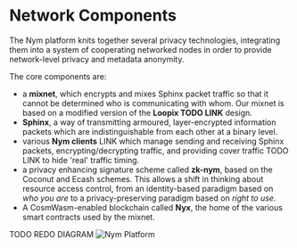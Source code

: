 # Network Components

The Nym platform knits together several privacy technologies, integrating them into a system of cooperating networked nodes in order to provide network-level privacy and metadata anonymity.

The core components are:
* a **mixnet**, which encrypts and mixes Sphinx packet traffic so that it cannot be determined who is communicating with whom. Our mixnet is based on a modified version of the **Loopix TODO LINK** design.
* **Sphinx**, a way of transmitting armoured, layer-encrypted information packets which are indistinguishable from each other at a binary level.
* various **Nym clients** LINK which manage sending and receiving Sphinx packets, encrypting/decrypting traffic, and providing cover traffic TODO LINK to hide 'real' traffic timing.
* a privacy enhancing signature scheme called **zk-nym**, based on the Coconut and Ecash schemes. This allows a shift in thinking about resource access control, from an identity-based paradigm based on _who you are_ to a privacy-preserving paradigm based on _right to use_.
* A CosmWasm-enabled blockchain called **Nyx**, the home of the various smart contracts used by the mixnet.

TODO REDO DIAGRAM
![Nym Platform](./images/nym-platform-dark.png)
